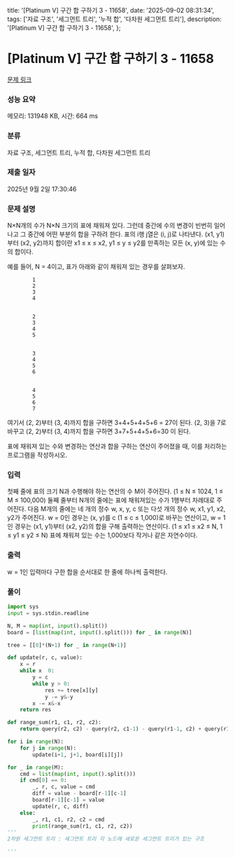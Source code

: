   title: '[Platinum V] 구간 합 구하기 3 - 11658',
  date: '2025-09-02 08:31:34',
  tags: ['자료 구조', '세그먼트 트리', '누적 합', '다차원 세그먼트 트리'],
  description: '[Platinum V] 구간 합 구하기 3 - 11658',
};

# [Platinum V] 구간 합 구하기 3 - 11658 

[문제 링크](https://www.acmicpc.net/problem/11658) 

### 성능 요약

메모리: 131948 KB, 시간: 664 ms

### 분류

자료 구조, 세그먼트 트리, 누적 합, 다차원 세그먼트 트리

### 제출 일자

2025년 9월 2일 17:30:46

### 문제 설명

N×N개의 수가 N×N 크기의 표에 채워져 있다. 그런데 중간에 수의 변경이 빈번히 일어나고 그 중간에 어떤 부분의 합을 구하려 한다. 표의 i행 j열은 (i, j)로 나타낸다. (x1, y1)부터 (x2, y2)까지 합이란 x1 ≤ x ≤ x2, y1 ≤ y ≤ y2를 만족하는 모든 (x, y)에 있는 수의 합이다.

예를 들어, N = 4이고, 표가 아래와 같이 채워져 있는 경우를 살펴보자.

	
		
			1
			2
			3
			4
		
		
			2
			3
			4
			5
		
		
			3
			4
			5
			6
		
		
			4
			5
			6
			7
		
	

여기서 (2, 2)부터 (3, 4)까지 합을 구하면 3+4+5+4+5+6 = 27이 된다. (2, 3)을 7로 바꾸고 (2, 2)부터 (3, 4)까지 합을 구하면 3+7+5+4+5+6=30 이 된다.

표에 채워져 있는 수와 변경하는 연산과 합을 구하는 연산이 주어졌을 때, 이를 처리하는 프로그램을 작성하시오.

### 입력 

 첫째 줄에 표의 크기 N과 수행해야 하는 연산의 수 M이 주어진다. (1 ≤ N ≤ 1024, 1 ≤ M ≤ 100,000) 둘째 줄부터 N개의 줄에는 표에 채워져있는 수가 1행부터 차례대로 주어진다. 다음 M개의 줄에는 네 개의 정수 w, x, y, c 또는 다섯 개의 정수 w, x1, y1, x2, y2가 주어진다. w = 0인 경우는 (x, y)를 c (1 ≤ c ≤ 1,000)로 바꾸는 연산이고, w = 1인 경우는 (x1, y1)부터 (x2, y2)의 합을 구해 출력하는 연산이다. (1 ≤ x1 ≤ x2 ≤ N, 1 ≤ y1 ≤ y2 ≤ N) 표에 채워져 있는 수는 1,000보다 작거나 같은 자연수이다.

### 출력 

 w = 1인 입력마다 구한 합을 순서대로 한 줄에 하나씩 출력한다.

### 풀이
```python
import sys
input = sys.stdin.readline

N, M = map(int, input().split())
board = [list(map(int, input().split())) for _ in range(N)]

tree = [[0]*(N+1) for _ in range(N+1)]

def update(r, c, value):
    x = r
    while x  0:
        y = c
        while y > 0:
            res += tree[x][y]
            y -= y&-y
        x -= x&-x
    return res

def range_sum(r1, c1, r2, c2):
    return query(r2, c2) - query(r2, c1-1) - query(r1-1, c2) + query(r1-1, c1-1)

for i in range(N):
    for j in range(N):
        update(i+1, j+1, board[i][j])

for _ in range(M):
    cmd = list(map(int, input().split()))
    if cmd[0] == 0:
        _, r, c, value = cmd
        diff = value - board[r-1][c-1]
        board[r-1][c-1] = value
        update(r, c, diff)
    else:
        _, r1, c1, r2, c2 = cmd
        print(range_sum(r1, c1, r2, c2))
'''
2차원 세그먼트 트리 : 세그먼트 트리 각 노드에 새로운 세그먼트 트리가 있는 구조

'''
```